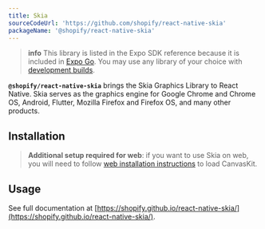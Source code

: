 ```yaml
---
title: Skia
sourceCodeUrl: 'https://github.com/shopify/react-native-skia'
packageName: '@shopify/react-native-skia'
---
```



> **info** This library is listed in the Expo SDK reference because it is included in [Expo Go](/get-started/expo-go/). You may use any library of your choice with [development builds](/develop/development-builds/introduction/).

**`@shopify/react-native-skia`** brings the Skia Graphics Library to React Native. Skia serves as the graphics engine for Google Chrome and Chrome OS, Android, Flutter, Mozilla Firefox and Firefox OS, and many other products.

<PlatformsSection android emulator ios simulator web />

## Installation

<APIInstallSection href="https://shopify.github.io/react-native-skia/docs/getting-started/installation/" />

> **Additional setup required for web**: if you want to use Skia on web, you will need to follow [web installation instructions](https://shopify.github.io/react-native-skia/docs/getting-started/web/#expo) to load CanvasKit.

## Usage

See full documentation at [https://shopify.github.io/react-native-skia/](https://shopify.github.io/react-native-skia/).
